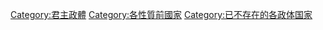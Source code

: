 [[Category:君主政體|Category:君主政體]]
[[Category:各性質前國家|Category:各性質前國家]]
[[Category:已不存在的各政体国家|Category:已不存在的各政体国家]]